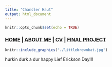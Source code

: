 ```yaml
---
title: "Chandler Haut"
output: html_document
---
```


```r
knitr::opts_chunk$set(echo = TRUE)
```

### [HOME](https://chandlerhaut.github.io/) | [ABOUT ME](https://chandlerhaut.github.io/about_me/) | [CV](https://chandlerhaut.github.io/about_me/CV.pdf) | [FINAL PROJECT](https://chandlerhaut.github.io/Final_Project/)


```r
knitr::include_graphics("./littlebrownbat.jpg")
```

hurkin durk a dur happy Lief Erickson Day!!!

